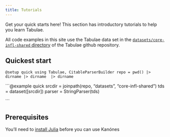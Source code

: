 ```yaml
---
title: Tutorials
---
```


Get your quick starts here! This section has introductory tutorials to help you learn Tabulae.

All code examples in this site use the Tabulae data set in the [`datasets/core-infl-shared` directory](https://github.com/neelsmith/Tabulae.jl/tree/main/datasets/core-infl-shared) of the Tabulae github repository.


## Quickest start


```@setup quick
using Tabulae, CitableParserBuilder
repo = pwd() |> dirname |> dirname  |> dirname
```

```@example quick
srcdir = joinpath(repo, "datasets", "core-infl-shared") 
tds = dataset([srcdir])
parser = StringParser(tds)

```

## Prerequisites

You’ll need to [install Julia](https://julialang.org/downloads/) before you can use Kanónes